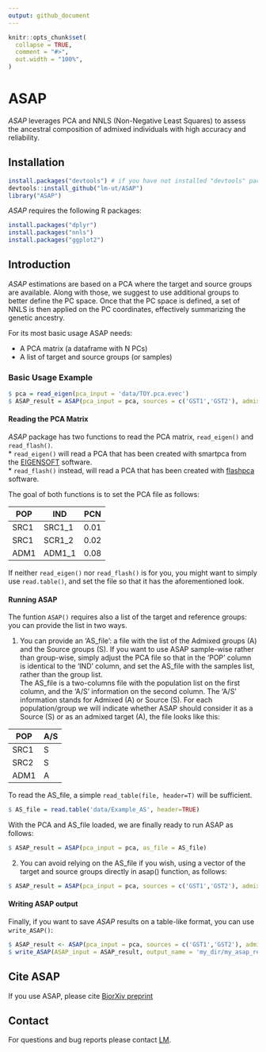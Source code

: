 ```yaml
---
output: github_document
---
```


<!-- README.md is generated from README.Rmd. Please edit that file --->


```r
knitr::opts_chunk$set(
  collapse = TRUE,
  comment = "#>",
  out.width = "100%",
)
```

# ASAP

*ASAP* leverages PCA and NNLS (Non-Negative Least Squares) to assess the ancestral composition of admixed individuals with high accuracy and reliability.

## Installation

```r
install.packages("devtools") # if you have not installed "devtools" package
devtools::install_github("lm-ut/ASAP")
library("ASAP")
```

*ASAP* requires the following R packages: 

```r
install.packages("dplyr")
install.packages("nnls")
install.packages("ggplot2")
```

## Introduction

*ASAP* estimations are based on a PCA where the target and source groups are available. Along with those, we suggest to use additional groups to better define the PC space. Once that the PC space is defined, a set of NNLS is then applied on the PC coordinates, effectively summarizing the genetic ancestry. 

For its most basic usage ASAP needs:  

- A PCA matrix (a dataframe with N PCs)
- A list of target and source groups (or samples)

### Basic Usage Example
  
```r
$ pca = read_eigen(pca_input = 'data/TOY.pca.evec')
$ ASAP_result = ASAP(pca_input = pca, sources = c('GST1','GST2'), admixed=c('70GST1.30GST2'))
```


#### Reading the PCA Matrix


*ASAP* package has two functions to read the PCA matrix, ```read_eigen()``` and ```read_flash()```.  
* ```read_eigen()``` will read a PCA that has been created with smartpca from the [EIGENSOFT](https://github.com/DReichLab/EIG) software.  
* ```read_flash()``` instead, will read a PCA that has been created with [flashpca](https://github.com/gabraham/flashpca) software.
   
The goal of both functions is to set the PCA file as follows:  
  
| POP | IND   | PCN |
| --- | ----  | ------- |
| SRC1 | SRC1_1 | 0.01 |
| SRC1 | SCR1_2 | 0.02 |
| ADM1 | ADM1_1 | 0.08 |
  
If neither ```read_eigen()``` nor ```read_flash()``` is for you, you might want to simply use ```read.table()```, and set the file so that it has the aforementioned look.  


#### Running ASAP

  
The funtion ```ASAP()``` requires also a list of the target and reference groups: you can provide the list in two ways.

1) You can provide an 'AS_file': a file with the list of the Admixed groups (A) and the Source groups (S). If you want to use ASAP sample-wise rather than group-wise, simply adjust the PCA file so that in the 'POP' column is identical to the 'IND' column, and set the AS_file with the samples list, rather than the group list.   
The AS_file is a two-columns file with the population list on the first column, and the 'A/S' information on the second column. The 'A/S' information stands for Admixed (A) or Source (S). For each population/group we will indicate whether ASAP should consider it as a Source (S) or as an admixed target (A), the file looks like this:  

| POP | A/S |
| --- | --- |
| SRC1 | S |
| SRC2 | S |
| ADM1 | A |

To read the AS_file, a simple ```read_table(file, header=T)``` will be sufficient.   

```r
$ AS_file = read.table('data/Example_AS', header=TRUE)
```

With the PCA and AS_file loaded, we are finally ready to run ASAP as follows:

```r
$ ASAP_result = ASAP(pca_input = pca, as_file = AS_file)
```
  
2) You can avoid relying on the AS_file if you wish, using a vector of the target and source groups directly in asap() function, as follows:
  
```r
$ ASAP_result = ASAP(pca_input = pca, sources = c('GST1','GST2'), admixed=c('70GST1.30GST2'))
```

#### Writing ASAP output
  
Finally, if you want to save *ASAP* results on a table-like format, you can use ```write_ASAP()```:
  
```r
$ ASAP_result <- ASAP(pca_input = pca, sources = c('GST1','GST2'), admixed=c('70GST1.30GST2'))
$ write_ASAP(ASAP_input = ASAP_result, output_name = 'my_dir/my_asap_results.txt')
```

## Cite ASAP

If you use ASAP, please cite [BiorXiv preprint]()

## Contact

For questions and bug reports please contact [LM](mailto:ludovica.molinaro@kuleuven.be).
